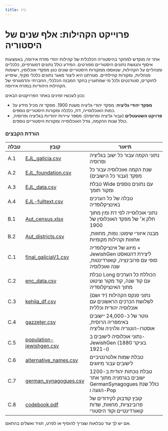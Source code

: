 ```yaml
---
title: בית
---
```



#   פרוייקט הקהילות: אלף שנים של היסטוריה



אתר זה מוקדש למחקר בהיסטוריה הכלכלית של קהילות יהודי מזרח אירופה, באמצעות איסוף והנגשת נתונים היסטוריים מפורטים. המידע כולל נתונים דמוגרפיים, כלכליים ומנהליים על הקהילות, שנאספו ממקורות היסטוריים שונים כגון מפקדי אוכלוסין, רשומות מנהליות, ומקורות קהילתיים. מטרתנו היא ליצור מאגר נתונים כלכלי מקיף, שיסייע לחוקרים, סטודנטים ולכל מי שמתעניין בחקר המבנה הכלכלי, החברתי והדמוגרפי של הקהילות היהודיות במזרח אירופה.

נכון לעכשיו זמינים באתר הפרויקטים הבאים:
- **מפקד יהודי גליציה**: מפקד יהודי גליציה משנת 1900. מפקד זה מכיל מידע על כמות האוכלוסייה, דת, כלכלה ומקורות היסטוריים נוספים.
- **פרויקט השטעטלים** (עבור גליציה ופרוסיה): מספר עיירות יהודיות בגליציה ופרוסיה, כולל שנות ההקמה, גודל האוכלוסייה ומקורות היסטוריים נוספים.


<Cards>
  <Cards.Card
    title="מפקד יהודי גליציה"
    href="/austria_cencus"
  />
  <Cards.Card
    title="פרויקט השטעטלים"
    href="/galicia_foundation"
  />

</Cards>

### הורדת הקבצים

| טבלה | קובץ                         | תיאור                                                                                             |
|------|------------------------------|----------------------------------------------------------------------------------------------------|
| A.1  | [EJL_galicia.csv]()          | נתוני הקמה עבור כל ישוב בגליציה ופרוסיה                                                           |
| A.2  | [EJL_foundation.csv]()       | שנת הקמה ואוכלוסיה עבור כל מפקד (עבור כל הישובים)                                                |
| A.3  | [EJL_data.csv]()             | טבלת Wide עם נתונים נוספים ומקור תומך                                                             |
| A.4  | [EJL-fulltext.csv]()         | טבלה של כל הערכים באינציקלופדיה                                                                   |
| B.1  | [Aut_census.xlsx]()          | נתוני אוכלוסייה לפי דת ומין מתוך חלק א׳ של מפקד האוכלוסין של 1900                                |
| B.2  | [Aut_districts.csv]()        | מבנה איזורי שיפוט: נפות, מחוזות, אחוזות וקהילות מקומיות                                          |
| C.1  | [final_galiciaV1.csv]()      | מיזוג של אינציקלופדיה + JewishGen ליצירת דהטאסט סופי עם פרובינציה, קואורדינטות, שנה ואוכלוסיה   |
| C.2  | [enc_data.csv]()             | טבלת Long הכוללת כל הערכים עם קוד שנה, קוד מקור וציטוט מתוך האינציקלופדיה                        |
| C.3  | [kehila_df.csv]()            | נתוני פנקס הקהילות (יד ושם) לשלושת הכרכים הראשונים עם אוכלוסיה יהודית וכללית                     |
| C.4  | [gazzeter.csv]()             | גזטר של כ-24,000 יישובים באימפריה הרוסית, אוסטרו-הונגריה וולויניה וגליציה                        |
| C.5  | [population-jewishgen.csv]() | נתוני אוכלוסיה לישובים ב-JewishGen (בעיקר 1880 ו-1921)                                            |
| C.6  | [alternative_names.csv]()    | טבלת שמות אלטרנטיביים לישובים עבור מיזוגים                                                        |
| C.7  | [german_synagogues.csv]()    | טבלת נוכחות יהודית ב-1200 ישובים בגרמניה מתוך אתר GermanSynagogues כולל שנת הגעה ו-Pop           |
| C.8  | [codebook.pdf]()             | קובץ קודבוק לקידודים של פרובינציות, מחוזות, שדות קואורדינטיים וקוד היסטורי                      |

אם יש לך עוד טבלאות שצריך להוסיף או לפרט, תגיד ואשלים בהתאם.